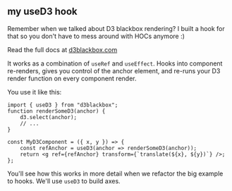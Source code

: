 ## my useD3 hook

Remember when we talked about D3 blackbox rendering? I built a hook for that so
you don't have to mess around with HOCs anymore :)

Read the full docs at [d3blackbox.com](https://d3blackbox.com/)

It works as a combination of `useRef` and `useEffect`. Hooks into component
re-renders, gives you control of the anchor element, and re-runs your D3 render
function on every component render.

You use it like this:

```{.javascript caption="useD3 for quick integrations"}
import { useD3 } from "d3blackbox";
function renderSomeD3(anchor) {
    d3.select(anchor);
    // ...
}

const MyD3Component = ({ x, y }) => {
    const refAnchor = useD3(anchor => renderSomeD3(anchor));
    return <g ref={refAnchor} transform={`translate(${x}, ${y})`} />;
};
```

You'll see how this works in more detail when we refactor the big example to
hooks. We'll use `useD3` to build axes.
